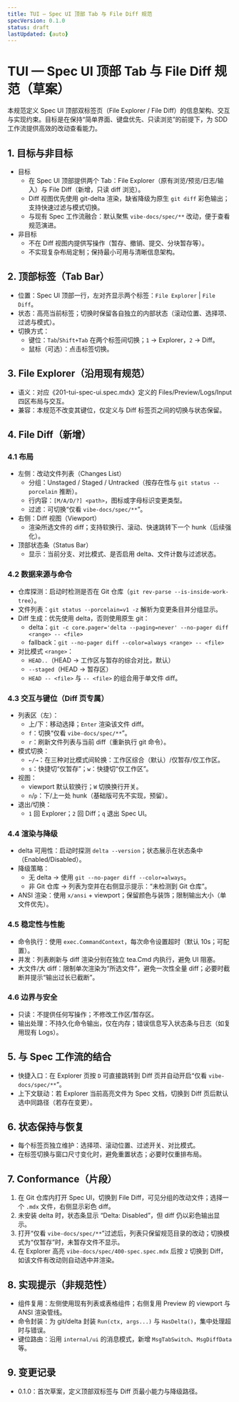 ```yaml
---
title: TUI — Spec UI 顶部 Tab 与 File Diff 规范
specVersion: 0.1.0
status: draft
lastUpdated: {auto}
---
```


# TUI — Spec UI 顶部 Tab 与 File Diff 规范（草案）

本规范定义 Spec UI 顶部双标签页（File Explorer / File Diff）的信息架构、交互与实现约束。目标是在保持“简单界面、键盘优先、只读浏览”的前提下，为 SDD 工作流提供高效的改动查看能力。

## 1. 目标与非目标
- 目标
  - 在 Spec UI 顶部提供两个 Tab：File Explorer（原有浏览/预览/日志/输入）与 File Diff（新增，只读 diff 浏览）。
  - Diff 视图优先使用 git-delta 渲染，缺省降级为原生 `git diff` 彩色输出；支持快速过滤与模式切换。
  - 与现有 Spec 工作流融合：默认聚焦 `vibe-docs/spec/**` 改动，便于查看规范演进。
- 非目标
  - 不在 Diff 视图内提供写操作（暂存、撤销、提交、分块暂存等）。
  - 不实现复杂布局定制；保持最小可用与清晰信息架构。

## 2. 顶部标签（Tab Bar）
- 位置：Spec UI 顶部一行，左对齐显示两个标签：`File Explorer` | `File Diff`。
- 状态：高亮当前标签；切换时保留各自独立的内部状态（滚动位置、选择项、过滤与模式）。
- 切换方式：
  - 键位：`Tab`/`Shift+Tab` 在两个标签间切换；`1` → Explorer，`2` → Diff。
  - 鼠标（可选）：点击标签切换。

## 3. File Explorer（沿用现有规范）
- 语义：对应《201-tui-spec-ui.spec.mdx》定义的 Files/Preview/Logs/Input 四区布局与交互。
- 兼容：本规范不改变其键位，仅定义与 Diff 标签页之间的切换与状态保留。

## 4. File Diff（新增）
### 4.1 布局
- 左侧：改动文件列表（Changes List）
  - 分组：Unstaged / Staged / Untracked（按存在性与 `git status --porcelain` 推断）。
  - 行内容：`[M/A/D/?] <path>`，图标或字母标识变更类型。
  - 过滤：可切换“仅看 `vibe-docs/spec/**`”。
- 右侧：Diff 视图（Viewport）
  - 渲染所选文件的 diff；支持软换行、滚动、快速跳转下一个 hunk（后续强化）。
- 顶部状态条（Status Bar）
  - 显示：当前分支、对比模式、是否启用 delta、文件计数与过滤状态。

### 4.2 数据来源与命令
- 仓库探测：启动时检测是否在 Git 仓库（`git rev-parse --is-inside-work-tree`）。
- 文件列表：`git status --porcelain=v1 -z` 解析为变更条目并分组显示。
- Diff 生成：优先使用 delta，否则使用原生 git：
  - delta：`git -c core.pager='delta --paging=never' --no-pager diff <range> -- <file>`
  - fallback：`git --no-pager diff --color=always <range> -- <file>`
- 对比模式 `<range>`：
  - `HEAD..`（HEAD → 工作区与暂存的综合对比，默认）
  - `--staged`（HEAD → 暂存区）
  - `HEAD -- <file>` 与 `-- <file>` 的组合用于单文件 diff。

### 4.3 交互与键位（Diff 页专属）
- 列表区（左）：
  - 上/下：移动选择；`Enter` 渲染该文件 diff。
  - `f`：切换“仅看 `vibe-docs/spec/**`”。
  - `r`：刷新文件列表与当前 diff（重新执行 git 命令）。
- 模式切换：
  - `←/→`：在三种对比模式间轮换：工作区综合（默认）/仅暂存/仅工作区。
  - `s`：快捷切“仅暂存”；`w`：快捷切“仅工作区”。
- 视图：
  - viewport 默认软换行；`W` 切换换行开关。
  - `n`/`p`：下/上一处 hunk（基础版可先不实现，预留）。
- 退出/切换：
  - `1` 回 Explorer；`2` 回 Diff；`q` 退出 Spec UI。

### 4.4 渲染与降级
- delta 可用性：启动时探测 `delta --version`；状态展示在状态条中（Enabled/Disabled）。
- 降级策略：
  - 无 delta → 使用 `git --no-pager diff --color=always`。
  - 非 Git 仓库 → 列表为空并在右侧显示提示：“未检测到 Git 仓库”。
- ANSI 渲染：使用 `x/ansi` + viewport；保留颜色与装饰；限制输出大小（单文件优先）。

### 4.5 稳定性与性能
- 命令执行：使用 `exec.CommandContext`，每次命令设置超时（默认 10s；可配置）。
- 并发：列表刷新与 diff 渲染分别在独立 tea.Cmd 内执行，避免 UI 阻塞。
- 大文件/大 diff：限制单次渲染为“所选文件”，避免一次性全量 diff；必要时截断并提示“输出过长已截断”。

### 4.6 边界与安全
- 只读：不提供任何写操作；不修改工作区/暂存区。
- 输出处理：不持久化命令输出，仅在内存；错误信息写入状态条与日志（如复用现有 Logs）。

## 5. 与 Spec 工作流的结合
- 快捷入口：在 Explorer 页按 `D` 可直接跳转到 Diff 页并自动开启“仅看 `vibe-docs/spec/**`”。
- 上下文联动：若 Explorer 当前高亮文件为 Spec 文档，切换到 Diff 页后默认选中同路径（若存在变更）。

## 6. 状态保持与恢复
- 每个标签页独立维护：选择项、滚动位置、过滤开关、对比模式。
- 在标签切换与窗口尺寸变化时，避免重置状态；必要时仅重排布局。

## 7. Conformance（片段）
1) 在 Git 仓库内打开 Spec UI，切换到 File Diff，可见分组的改动文件；选择一个 `.mdx` 文件，右侧显示彩色 diff。
2) 未安装 delta 时，状态条显示 “Delta: Disabled”，但 diff 仍以彩色输出显示。
3) 打开“仅看 `vibe-docs/spec/**`”过滤后，列表只保留规范目录的改动；切换模式为“仅暂存”时，未暂存文件不显示。
4) 在 Explorer 高亮 `vibe-docs/spec/400-spec.spec.mdx` 后按 `2` 切换到 Diff，如该文件有改动则自动选中并渲染。

## 8. 实现提示（非规范性）
- 组件复用：左侧使用现有列表或表格组件；右侧复用 Preview 的 viewport 与 ANSI 渲染管线。
- 命令封装：为 git/delta 封装 `Run(ctx, args...)` 与 `HasDelta()`，集中处理超时与错误。
- 键位路由：沿用 `internal/ui` 的消息模式，新增 `MsgTabSwitch`、`MsgDiffData` 等。

## 9. 变更记录
- 0.1.0：首次草案，定义顶部双标签与 Diff 页最小能力与降级路径。


